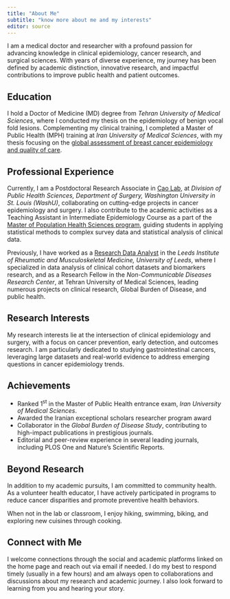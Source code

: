 ```yaml
---
title: "About Me"
subtitle: "know more about me and my interests"
editor: source
---
```


I am a medical doctor and researcher with a profound passion for advancing knowledge in clinical epidemiology, cancer research, and surgical sciences. With years of diverse experience, my journey has been defined by academic distinction, innovative research, and impactful contributions to improve public health and patient outcomes.

## Education
I hold a Doctor of Medicine (MD) degree from *Tehran University of Medical Sciences*, where I conducted my thesis on the epidemiology of benign vocal fold lesions. Complementing my clinical training, I completed a Master of Public Health (MPH) training at *Iran University of Medical Sciences*, with my thesis focusing on the [global assessment of breast cancer epidemiology and quality of care](https://www.frontiersin.org/journals/public-health/articles/10.3389/fpubh.2023.1137286/full).

## Professional Experience
Currently, I am a Postdoctoral Research Associate in [Cao Lab](https://caolab.wustl.edu/), at *Division of Public Health Sciences, Department of Surgery, Washington University in St. Louis (WashU)*, collaborating on cutting-edge projects in cancer epidemiology and surgery. I also contribute to the academic activities as a Teaching Assistant in Intermediate Epidemiology Course as a part of the [Master of Population Health Sciences program](https://mphs.wustl.edu/), guiding students in applying statistical methods to complex survey data and statistical analysis of clinical data.

Previously, I have worked as a [Research Data Analyst](https://medicinehealth.leeds.ac.uk/staff/11892/dr-sina-azadnajafabad?preview=1) in the *Leeds Institute of Rheumatic and Musculoskeletal Medicine, University of Leeds*, where I specialized in data analysis of clinical cohort datasets and biomarkers research, and as a Research Fellow in the *Non-Communicable Diseases Research Center*, at Tehran University of Medical Sciences, leading numerous projects on clinical research, Global Burden of Disease, and public health.

## Research Interests
My research interests lie at the intersection of clinical epidemiology and surgery, with a focus on cancer prevention, early detection, and outcomes research. I am particularly dedicated to studying gastrointestinal cancers, leveraging large datasets and real-world evidence to address emerging questions in cancer epidemiology trends.

## Achievements
* Ranked 1^st^ in the Master of Public Health entrance exam, *Iran University of Medical Sciences*.
* Awarded the Iranian exceptional scholars researcher program award
* Collaborator in the *Global Burden of Disease Study*, contributing to high-impact publications in prestigious journals.
* Editorial and peer-review experience in several leading journals, including PLOS One and Nature’s Scientific Reports.

## Beyond Research
In addition to my academic pursuits, I am committed to community health. As a volunteer health educator, I have actively participated in programs to reduce cancer disparities and promote preventive health behaviors.

When not in the lab or classroom, I enjoy hiking, swimming, biking, and exploring new cuisines through cooking.

## Connect with Me
I welcome connections through the social and academic platforms linked on the home page and reach out via email if needed. I do my best to respond timely (usually in a few hours) and am always open to collaborations and discussions about my research and academic journey. I also look forward to learning from you and hearing your story.

